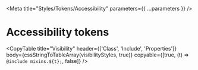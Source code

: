 

<Meta title="Styles/Tokens/Accessibility" parameters={{ ...parameters }} />

# Accessibility tokens

<CopyTable
  title="Visibility"
  header={['Class', 'Include', 'Properties']}
  body={cssStringToTableArray(visibilityStyles, true)}
  copyable={[true, (t) => `@include mixins.${t};`, false]}
/>
